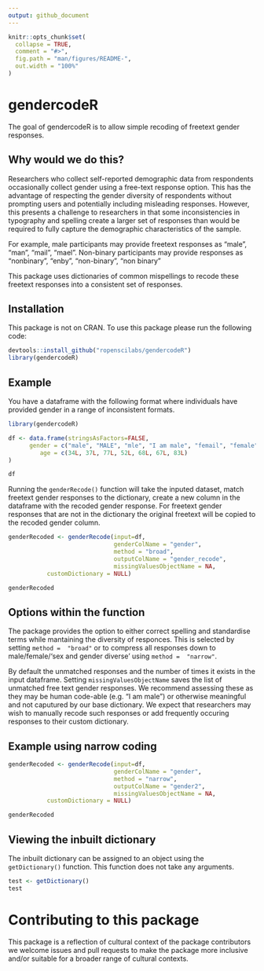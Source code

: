 ```yaml
---
output: github_document
---
```


<!-- README.md is generated from README.Rmd. Please edit that file -->

```r
knitr::opts_chunk$set(
  collapse = TRUE,
  comment = "#>",
  fig.path = "man/figures/README-",
  out.width = "100%"
)
```
# gendercodeR

The goal of gendercodeR is to allow simple recoding of freetext gender responses.

## Why would we do this?

Researchers who collect self-reported demographic data from respondents occasionally collect gender using a free-text response option. This has the advantage of respecting the gender diversity of respondents without prompting users and potentially including misleading responses. However, this presents a challenge to researchers in that some inconsistencies in typography and spelling create a larger set of responses than would be required to fully capture the demographic characteristics of the sample. 

For example, male participants may provide freetext responses as "male", "man", "mail", "mael". Non-binary participants may provide responses as "nonbinary", "enby", "non-binary", "non binary"

This package uses dictionaries of common mispellings to recode these freetext responses into a consistent set of responses.

## Installation

This package is not on CRAN. To use this package please run the following code:


``` r
devtools::install_github("ropenscilabs/gendercodeR")
library(gendercodeR)
```

## Example

You have a dataframe with the following format where individuals have provided 
gender in a range of inconsistent formats. 

```r

library(gendercodeR)

df <- data.frame(stringsAsFactors=FALSE,
      gender = c("male", "MALE", "mle", "I am male", "femail", "female", "enby"),
         age = c(34L, 37L, 77L, 52L, 68L, 67L, 83L)
)

df
```

Running the `genderRecode()` function will take the inputed dataset, match 
freetext gender responses to the dictionary, create a new column in the 
dataframe with the recoded gender response. For freetext gender responses that
are not in the dictionary the original freetext will be copied to the recoded 
gender column.

```r
genderRecoded <- genderRecode(input=df,
                              genderColName = "gender", 
                              method = "broad",
                              outputColName = "gender_recode", 
                              missingValuesObjectName = NA,
           customDictionary = NULL)

genderRecoded
```
## Options within the function
The package provides the option to either correct spelling and standardise terms 
while mantaining the diversity of responces. This is selected by setting 
`method =  "broad"` or to compress all responses down to male/female/'sex and 
gender diverse' using `method =  "narrow"`.

By default the unmatched responses and the number of times it exists in the 
input dataframe. Setting `missingValuesObjectName` saves the list of unmatched 
free text gender responses. We recommend assessing these as they may be 
human code-able (e.g. "I am male") or otherwise meaningful and not caputured by 
our base dictionary. We expect that researchers may wish to manually recode 
such responses or add frequently occuring responses to their custom dictionary.


## Example using narrow coding 
```r
genderRecoded <- genderRecode(input=df,
                              genderColName = "gender", 
                              method = "narrow",
                              outputColName = "gender2", 
                              missingValuesObjectName = NA,
           customDictionary = NULL)

genderRecoded
```

## Viewing the inbuilt dictionary

The inbuilt dictionary can be assigned to an object using the `getDictionary()` 
function. This function does not take any arguments.

```r
test <- getDictionary()
test
```


# Contributing to this package

This package is a reflection of cultural context of the package contributors we 
welcome issues and pull requests to make the package more inclusive and/or 
suitable for a broader range of cultural contexts. 
